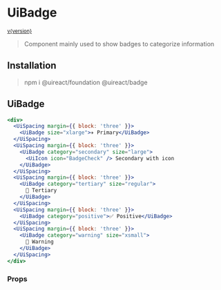 

# UiBadge

<sup>
  <a href="https://github.com/inavac182/ui-react/blob/main/packages/badge/" target="_blank">
    v{version}
  </a>
</sup>

> Component mainly used to show badges to categorize information

## Installation

> npm i @uireact/foundation @uireact/badge

## UiBadge

```jsx live scope={{ UiSpacing, UiBadge, UiIcon }}
<div>
  <UiSpacing margin={{ block: 'three' }}>
    <UiBadge size="xlarge">✈️ Primary</UiBadge>
  </UiSpacing>
  <UiSpacing margin={{ block: 'three' }}>
    <UiBadge category="secondary" size="large">
      <UiIcon icon="BadgeCheck" /> Secondary with icon
    </UiBadge>
  </UiSpacing>
  <UiSpacing margin={{ block: 'three' }}>
    <UiBadge category="tertiary" size="regular">
      🚀 Tertiary
    </UiBadge>
  </UiSpacing>
  <UiSpacing margin={{ block: 'three' }}>
    <UiBadge category="positive">✅ Positive</UiBadge>
  </UiSpacing>
  <UiSpacing margin={{ block: 'three' }}>
    <UiBadge category="warning" size="xsmall">
      🚨 Warning
    </UiBadge>
  </UiSpacing>
</div>
```

### Props

